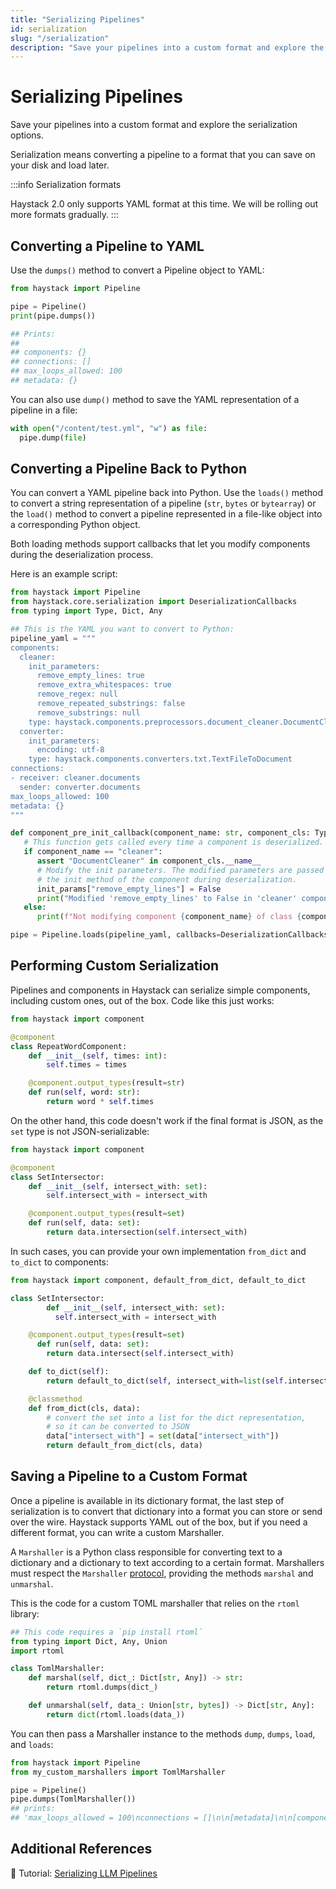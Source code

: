 ```yaml
---
title: "Serializing Pipelines"
id: serialization
slug: "/serialization"
description: "Save your pipelines into a custom format and explore the serialization options."
---
```


# Serializing Pipelines

Save your pipelines into a custom format and explore the serialization options.

Serialization means converting a pipeline to a format that you can save on your disk and load later.

:::info Serialization formats

Haystack 2.0 only supports YAML format at this time. We will be rolling out more formats gradually.
:::

## Converting a Pipeline to YAML

Use the `dumps()` method to convert a Pipeline object to YAML:

```python
from haystack import Pipeline

pipe = Pipeline()
print(pipe.dumps())

## Prints:
##
## components: {}
## connections: []
## max_loops_allowed: 100
## metadata: {}
```

You can also use `dump()` method to save the YAML representation of a pipeline in a file:

```python
with open("/content/test.yml", "w") as file:
  pipe.dump(file)
```

## Converting a Pipeline Back to Python

You can convert a YAML pipeline back into Python. Use the `loads()` method to convert a string representation of a pipeline (`str`, `bytes` or `bytearray`)  or the `load()` method to convert a pipeline represented in a file-like object into a corresponding Python object.

Both loading methods support callbacks that let you modify components during the deserialization process.

Here is an example script:

```python
from haystack import Pipeline
from haystack.core.serialization import DeserializationCallbacks
from typing import Type, Dict, Any

## This is the YAML you want to convert to Python:
pipeline_yaml = """
components:
  cleaner:
    init_parameters:
      remove_empty_lines: true
      remove_extra_whitespaces: true
      remove_regex: null
      remove_repeated_substrings: false
      remove_substrings: null
    type: haystack.components.preprocessors.document_cleaner.DocumentCleaner
  converter:
    init_parameters:
      encoding: utf-8
    type: haystack.components.converters.txt.TextFileToDocument
connections:
- receiver: cleaner.documents
  sender: converter.documents
max_loops_allowed: 100
metadata: {}
"""

def component_pre_init_callback(component_name: str, component_cls: Type, init_params: Dict[str, Any]):
   # This function gets called every time a component is deserialized.
   if component_name == "cleaner":
      assert "DocumentCleaner" in component_cls.__name__
      # Modify the init parameters. The modified parameters are passed to
      # the init method of the component during deserialization.
      init_params["remove_empty_lines"] = False
      print("Modified 'remove_empty_lines' to False in 'cleaner' component")
   else:
      print(f"Not modifying component {component_name} of class {component_cls}")

pipe = Pipeline.loads(pipeline_yaml, callbacks=DeserializationCallbacks(component_pre_init_callback))
```

## Performing Custom Serialization

Pipelines and components in Haystack can serialize simple components, including custom ones, out of the box. Code like this just works:

```python
from haystack import component

@component
class RepeatWordComponent:
    def __init__(self, times: int):
        self.times = times

    @component.output_types(result=str)
    def run(self, word: str):
        return word * self.times
```

On the other hand, this code doesn't work if the final format is JSON, as the `set` type is not JSON-serializable:

```python
from haystack import component

@component
class SetIntersector:
    def __init__(self, intersect_with: set):
        self.intersect_with = intersect_with

    @component.output_types(result=set)
    def run(self, data: set):
        return data.intersection(self.intersect_with)
```

In such cases, you can provide your own implementation  `from_dict` and `to_dict` to components:

```python
from haystack import component, default_from_dict, default_to_dict

class SetIntersector:
		def __init__(self, intersect_with: set):
	      self.intersect_with = intersect_with

    @component.output_types(result=set)
	  def run(self, data: set):
        return data.intersect(self.intersect_with)

    def to_dict(self):
        return default_to_dict(self, intersect_with=list(self.intersect_with))

    @classmethod
    def from_dict(cls, data):
        # convert the set into a list for the dict representation,
        # so it can be converted to JSON
        data["intersect_with"] = set(data["intersect_with"])
        return default_from_dict(cls, data)
```

## Saving a Pipeline to a Custom Format

Once a pipeline is available in its dictionary format, the last step of serialization is to convert that dictionary into a format you can store or send over the wire. Haystack supports YAML out of the box, but if you need a different format, you can write a custom Marshaller.

A `Marshaller` is a Python class responsible for converting text to a dictionary and a dictionary to text according to a certain format. Marshallers must respect the `Marshaller` [protocol](https://github.com/deepset-ai/haystack/blob/main/haystack/marshal/protocol.py), providing the methods `marshal` and `unmarshal`.

This is the code for a custom TOML marshaller that relies on the `rtoml` library:

```python
## This code requires a `pip install rtoml`
from typing import Dict, Any, Union
import rtoml

class TomlMarshaller:
    def marshal(self, dict_: Dict[str, Any]) -> str:
        return rtoml.dumps(dict_)

    def unmarshal(self, data_: Union[str, bytes]) -> Dict[str, Any]:
        return dict(rtoml.loads(data_))
```

You can then pass a Marshaller instance to the methods `dump`, `dumps`, `load`, and `loads`:

```python
from haystack import Pipeline
from my_custom_marshallers import TomlMarshaller

pipe = Pipeline()
pipe.dumps(TomlMarshaller())
## prints:
## 'max_loops_allowed = 100\nconnections = []\n\n[metadata]\n\n[components]\n'
```

## Additional References

:notebook: Tutorial: [Serializing LLM Pipelines](https://haystack.deepset.ai/tutorials/29_serializing_pipelines)
